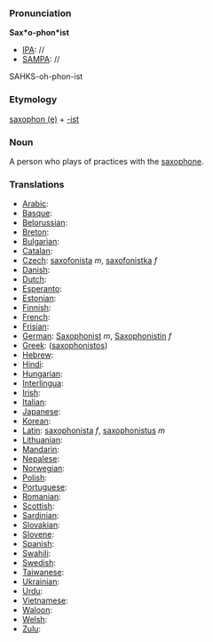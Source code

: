 ===Pronunciation===

'''Sax*o-phon*ist'''
*[[IPA]]: //
*[[SAMPA]]: //
SAHKS-oh-phon-ist
===Etymology===

[[saxophone|saxophon (e)]] + [[-ist]]
=== Noun ===

A person who plays of practices with the [[saxophone]].
===Translations===

*[[Arabic]]:
*[[Basque]]:
*[[Belorussian]]:
*[[Breton]]:
*[[Bulgarian]]:
*[[Catalan]]:
*[[Czech]]: [[saxofonista]] ''m'', [[saxofonistka]] ''f''
*[[Danish]]:
*[[Dutch]]:
*[[Esperanto]]:
*[[Estonian]]:
*[[Finnish]]:
*[[French]]: 
*[[Frisian]]:
*[[German]]: [[Saxophonist]] ''m'', [[Saxophonistin]] ''f''
*[[Greek]]: ([[saxophonistos]])
*[[Hebrew]]:
*[[Hindi]]:
*[[Hungarian]]: 
*[[Interlingua]]:
*[[Irish]]:
*[[Italian]]:
*[[Japanese]]:
*[[Korean]]:
*[[Latin]]: [[saxophonista]] ''f'', [[saxophonistus]] ''m''
*[[Lithuanian]]:
*[[Mandarin]]:
*[[Nepalese]]:
*[[Norwegian]]:
*[[Polish]]:
*[[Portuguese]]:
*[[Romanian]]:
*[[Scottish]]:
*[[Sardinian]]:
*[[Slovakian]]:
*[[Slovene]]:
*[[Spanish]]:
*[[Swahili]]:
*[[Swedish]]:
*[[Taiwanese]]:
*[[Ukrainian]]:
*[[Urdu]]:
*[[Vietnamese]]:
*[[Waloon]]:
*[[Welsh]]:
*[[Zulu]]: